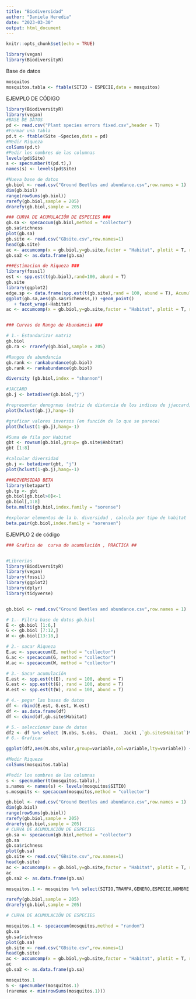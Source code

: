 ```yaml
---
title: "Biodiversidad"
author: "Daniela Heredia"
date: "2023-03-30"
output: html_document
---
```


```r
knitr::opts_chunk$set(echo = TRUE)
```

```r
library(vegan)
library(BiodiversityR)
```
Base de datos
```r
mosquitos
mosquitos.tabla <- ftable(SITIO ~ ESPECIE,data = mosquitos)
```


EJEMPLO DE CÓDIGO
```r
library(BiodiversityR)
library(vegan)
#BASE DE DATOS
pd <- read.csv("Plant species errors fixed.csv",header = T)
#Formar una tabla
pd.t <- ftable(Site ~Species,data = pd)
#Medir Riqueza
colSums(pd.t)
#Pedir los nombres de las columnas
levels(pd$Site)
s <- specnumber(t(pd.t),)
names(s) <- levels(pd$Site)

#Nueva base de datos
gb.biol <- read.csv("Ground Beetles and abundance.csv",row.names = 1)
dim(gb.biol)
range(rowSums(gb.biol))
rarefy(gb.biol,sample = 205)
drarefy(gb.biol,sample = 205)

### CURVA DE ACUMULACIÓN DE ESPECIES ###
gb.sa <- specaccum(gb.biol,method = "collector")
gb.sa$richness
plot(gb.sa)
gb.site <- read.csv("GBsite.csv",row.names=1)
head(gb.site)
ac <- accumcomp(x = gb.biol,y=gb.site,factor = "Habitat", plotit = T, rainbow = F,legend = F, xlim = c(0,7))
gb.sa2 <- as.data.frame(gb.sa)

###Estimacion de Riqueza ###
library(fossil)
est <- spp.est(t(gb.biol),rand=100, abund = T)
gb.site
library(ggplot2)
edge.sp <- data.frame(spp.est(t(gb.site),rand = 100, abund = T), Acumulacion = edge.ac$richeness, Habitat = rep("Edge",nrow(gb.edge))plot=T)
ggplot(gb.sa,aes(gb.sa$richeness,)) +geom_point() 
   + facet_wrap(~Habitat)
ac <- accumcomp(x = gb.biol,y=gb.site,factor = "Habitat", plotit = T, rainbow = F,legend = F, xlim = c(0,7))


### Curvas de Rango de Abundancia ###

# 1.- Estandarizar matriz
gb.biol
gb.ra <- rrarefy(gb.biol,sample = 205)

#Rangos de abundancia
gb.rank <- rankabundance(gb.biol)
gb.rank <- rankabundance(gb.biol)

diversity (gb.biol,index = "shannon")

#JACCARD
gb.j <- betadiver(gb.biol,"j")

#representar denogrmas (matriz de distancia de los indices de jjaccard)
plot(hclust(gb.j),hang=-1)

#graficar valores inversos (en función de lo que se parece)
plot(hclust(1-gb.j),hang=-1)

#Suma de fila por Habitat
gbt <- rowsum(gb.biol,group= gb.site$Habitat)
gbt [1:8]

#calcular diversidad
gb.j <- betadiver(gbt, "j")
plot(hclust(1-gb.j),hang=-1)

###DIVERSIDAD BETA
library(betapart)
gb.tp <- gbt
gb.biol[gb.biol>0]<-1
gb.biol[,1:8]
beta.multi(gb.biol,index.family = "sorense")

#explorar elementos de la b. diversidad , calcula por tipo de habitat
beta.pair(gb.biol,index.family = "sorensen")


```


EJEMPLO 2 de código
```r
### Grafica de  curva de acumulación , PRACTICA ##


#Librerias
library(BiodiversityR)
library(vegan)
library(fossil)
library(ggplot2)
library(dplyr)
library(tidyverse)


gb.biol <- read.csv("Ground Beetles and abundance.csv",row.names = 1)

# 1.- Filtra base de datos gb.biol
E <- gb.biol [1:6,]
G <- gb.biol [7:12,]
W <- gb.biol[13:18,]

# 2.- sacar Riqueza
E.ac <- specaccum(E, method = "collector")
G.ac <- specaccum(G, method = "collector")
W.ac <- specaccum(W, method = "collector")

# 3.- Sacar acumulación
E.est <- spp.est(t(E), rand = 100, abund = T)
G.est <- spp.est(t(G), rand = 100, abund = T)
W.est <- spp.est(t(W), rand = 100, abund = T)

# 4.- pegar las bases de datos
df <- rbind(E.est, G.est, W.est)
df <- as.data.frame(df)
df <- cbind(df,gb.site$Habitat)

# 5.- seleccionar base de datos
df2 <- df %>% select (N.obs, S.obs,  Chao1,  Jack1 ,`gb.site$Habitat`)%>% gather("variable", "valor",2:4)
# 6.- Graficar

ggplot(df2,aes(N.obs,valor,group=variable,col=variable,lty=variable)) + geom_line()+ facet_wrap(~gb.site$Habitat)
```


```r
#Medir Riqueza
colSums(mosquitos.tabla)

#Pedir los nombres de las columnas
s <- specnumber(t(mosquitos.tabla),)
s.names <- names(s) <- levels(mosquitos$SITIO)
s.mosquits <- specaccum(mosquitos,method = "collector")
```


```r
gb.biol <- read.csv("Ground Beetles and abundance.csv",row.names = 1)
dim(gb.biol)
range(rowSums(gb.biol))
rarefy(gb.biol,sample = 205)
drarefy(gb.biol,sample = 205)
# CURVA DE ACUMULACIÓN DE ESPECIES
gb.sa <- specaccum(gb.biol,method = "collector")
gb.sa
gb.sa$richness
plot(gb.sa)
gb.site <- read.csv("GBsite.csv",row.names=1)
head(gb.site)
ac <- accumcomp(x = gb.biol,y=gb.site,factor = "Habitat", plotit = T, rainbow = F,legend = F, xlim = c(0,7))
ac
gb.sa2 <- as.data.frame(gb.sa)
```

```r

mosquitos.1 <- mosquitos %>% select(SITIO,TRAMPA,GENERO,ESPECIE,NOMBRE,SEXO,EDAD)

rarefy(gb.biol,sample = 205)
drarefy(gb.biol,sample = 205)

# CURVA DE ACUMULACIÓN DE ESPECIES

mosquitos.1 <- specaccum(mosquitos,method = "random")
gb.sa
gb.sa$richness
plot(gb.sa)
gb.site <- read.csv("GBsite.csv",row.names=1)
head(gb.site)
ac <- accumcomp(x = gb.biol,y=gb.site,factor = "Habitat", plotit = T, rainbow = F,legend = F, xlim = c(0,7))
ac
gb.sa2 <- as.data.frame(gb.sa)
```

```r
mosquitos.1
S <- specnumber(mosquitos.1)
(raremax <- min(rowSums(mosquitos.1)))
```

